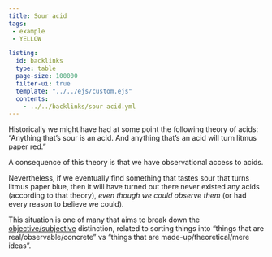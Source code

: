 ```yaml
---
title: Sour acid
tags: 
 - example
 - YELLOW

listing:
  id: backlinks
  type: table
  page-size: 100000
  filter-ui: true
  template: "../../ejs/custom.ejs"
  contents:
    - ../../backlinks/sour acid.yml
---
```


Historically we might have had at some point the following theory of acids: 
"Anything that's sour is an acid. And anything that's an acid will turn litmus paper red." 

A consequence of this theory is that we have observational access to acids. 

Nevertheless, if we eventually find something that tastes sour that turns litmus paper blue, then it will have turned out there never existed any acids (according to that theory), *even though 
we could observe them* (or had every reason to believe we could).

This situation is one of many that aims to break down the [objective/subjective](/docs/phil/Objective and subjective facts.html) distinction, related to sorting things into "things that are real/observable/concrete" vs "things that are made-up/theoretical/mere ideas".